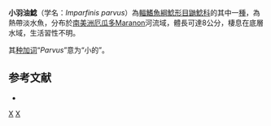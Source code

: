 {{Speciesbox
| status = NE
| status_system = IUCN3.1
| taxon = Imparfinis parvus
| authority = [[Boulenger|Boulenger]], 1898
| synonyms = *''Pimelodus parvus'' <small>Boulenger, 1898</small>
*''Nannorhamdia parvus'' <small>Boulenger, 1898</small>
}}

'''小羽油鯰'''（学名：''Imparfinis parvus''）為[[輻鰭魚綱|輻鰭魚綱]][[鯰形目|鯰形目]][[鼬鯰科|鼬鯰科]]的其中一[[種|種]]，為熱帶淡水魚，分布於[[南美洲|南美洲]][[厄瓜多|厄瓜多]]Maranon河流域，體長可達8公分，棲息在底層水域，生活習性不明。

其[[种加词|种加词]]“''Parvus''”意为“小的”。

==参考文献==
*{{FishBase_species|genus=Imparfinis|species=parvus |year=2015|month=6}}

{{Taxonbar|from=Q5861611}}

[[Category:羽油鯰屬|X]]
[[Category:1898年描述的鱼类|X]]